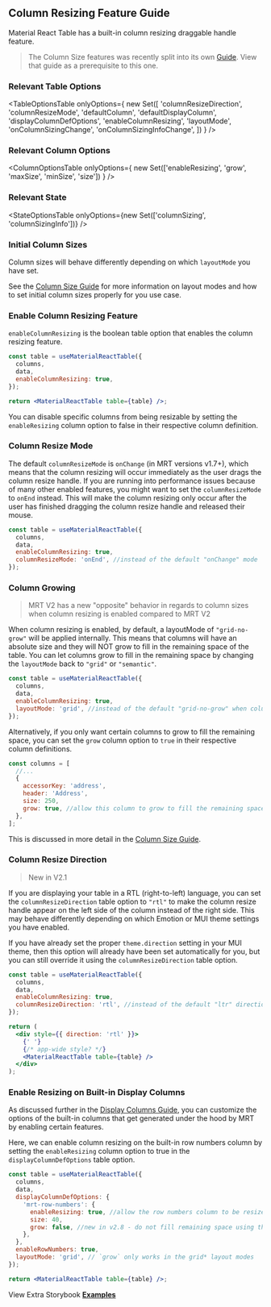 
<Head>
  <title>{'Column Resizing Guide - Material React Table V2 Docs'}</title>
  <meta
    name="description"
    content="How to use and customize the column resizing features of Material React Table"
  />
</Head>

## Column Resizing Feature Guide

Material React Table has a built-in column resizing draggable handle feature.

> The Column Size features was recently split into its own [Guide](/docs/guides/column-size). View that guide as a prerequisite to this one.

### Relevant Table Options

<TableOptionsTable
  onlyOptions={
    new Set([
      'columnResizeDirection',
      'columnResizeMode',
      'defaultColumn',
      'defaultDisplayColumn',
      'displayColumnDefOptions',
      'enableColumnResizing',
      'layoutMode',
      'onColumnSizingChange',
      'onColumnSizingInfoChange',
    ])
  }
/>

### Relevant Column Options

<ColumnOptionsTable
  onlyOptions={
    new Set(['enableResizing', 'grow', 'maxSize', 'minSize', 'size'])
  }
/>

### Relevant State

<StateOptionsTable
  onlyOptions={new Set(['columnSizing', 'columnSizingInfo'])}
/>

### Initial Column Sizes

Column sizes will behave differently depending on which `layoutMode` you have set.

See the [Column Size Guide](/docs/guides/column-size) for more information on layout modes and how to set initial column sizes properly for you use case.

### Enable Column Resizing Feature

`enableColumnResizing` is the boolean table option that enables the column resizing feature.

```jsx
const table = useMaterialReactTable({
  columns,
  data,
  enableColumnResizing: true,
});

return <MaterialReactTable table={table} />;
```

You can disable specific columns from being resizable by setting the `enableResizing` column option to false in their respective column definition.

### Column Resize Mode

The default `columnResizeMode` is `onChange` (in MRT versions v1.7+), which means that the column resizing will occur immediately as the user drags the column resize handle. If you are running into performance issues because of many other enabled features, you might want to set the `columnResizeMode` to `onEnd` instead. This will make the column resizing only occur after the user has finished dragging the column resize handle and released their mouse.

```jsx
const table = useMaterialReactTable({
  columns,
  data,
  enableColumnResizing: true,
  columnResizeMode: 'onEnd', //instead of the default "onChange" mode
});
```

<Example />

### Column Growing

> MRT V2 has a new "opposite" behavior in regards to column sizes when column resizing is enabled compared to MRT V2

When column resizing is enabled, by default, a layoutMode of `"grid-no-grow"` will be applied internally. This means that columns will have an absolute size and they will NOT grow to fill in the remaining space of the table. You can let columns grow to fill in the remaining space by changing the `layoutMode` back to `"grid"` or `"semantic"`.

```jsx
const table = useMaterialReactTable({
  columns,
  data,
  enableColumnResizing: true,
  layoutMode: 'grid', //instead of the default "grid-no-grow" when column resizing is enabled
});
```

Alternatively, if you only want certain columns to grow to fill the remaining space, you can set the `grow` column option to `true` in their respective column definitions.

```jsx
const columns = [
  //...
  {
    accessorKey: 'address',
    header: 'Address',
    size: 250,
    grow: true, //allow this column to grow to fill the remaining space
  },
];
```

This is discussed in more detail in the [Column Size Guide](/docs/guides/column-size#column-grow).

### Column Resize Direction

> New in V2.1

If you are displaying your table in a RTL (right-to-left) language, you can set the `columnResizeDirection` table option to `"rtl"` to make the column resize handle appear on the left side of the column instead of the right side. This may behave differently depending on which Emotion or MUI theme settings you have enabled.

If you have already set the proper `theme.direction` setting in your MUI theme, then this option will already have been set automatically for you, but you can still override it using the `columnResizeDirection` table option.

```jsx
const table = useMaterialReactTable({
  columns,
  data,
  enableColumnResizing: true,
  columnResizeDirection: 'rtl', //instead of the default "ltr" direction
});

return (
  <div style={{ direction: 'rtl' }}>
    {' '}
    {/* app-wide style? */}
    <MaterialReactTable table={table} />
  </div>
);
```

<RTLExample />

### Enable Resizing on Built-in Display Columns

As discussed further in the [Display Columns Guide](/docs/guides/display-columns), you can customize the options of the built-in columns that get generated under the hood by MRT by enabling certain features.

Here, we can enable column resizing on the built-in row numbers column by setting the `enableResizing` column option to true in the `displayColumnDefOptions` table option.

```jsx
const table = useMaterialReactTable({
  columns,
  data,
  displayColumnDefOptions: {
    'mrt-row-numbers': {
      enableResizing: true, //allow the row numbers column to be resized
      size: 40,
      grow: false, //new in v2.8 - do not fill remaining space using this column
    },
  },
  enableRowNumbers: true,
  layoutMode: 'grid', // `grow` only works in the grid* layout modes
});

return <MaterialReactTable table={table} />;
```

View Extra Storybook **[Examples](https://www.material-react-table.dev/?path=/story/features-column-resizing-examples)**
